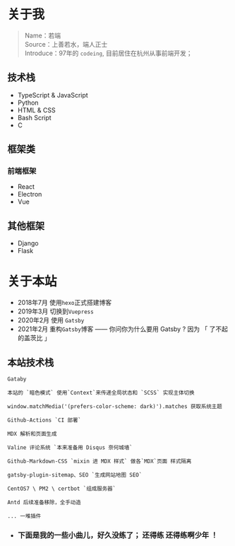 # 关于我


> Name：若端 <br />
  Source：上善若水，端人正士 <br />
  Introduce：97年的 `codeing`, 目前居住在杭州从事前端开发；


## 技术栈

- TypeScript & JavaScript
- Python
- HTML & CSS
- Bash Script
- C

## 框架类

### 前端框架
- React
- Electron
- Vue

## 其他框架
- Django
- Flask

# 关于本站

- 2018年7月 使用`hexo`正式搭建博客
- 2019年3月 切换到`Vuepress`
- 2020年2月 使用 `Gatsby` 
- 2021年2月 重构`Gatsby`博客 —— 你问你为什么要用 Gatsby ? 因为 「 了不起的盖茨比 」


## 本站技术栈

```
Gataby 

本站的 `暗色模式` 使用`Context`来传递全局状态和 `SCSS` 实现主体切换 

window.matchMedia('(prefers-color-scheme: dark)').matches 获取系统主题

Github-Actions `CI 部署`

MDX 解析和页面生成

Valine 评论系统 `本来准备用 Disqus 奈何城墙`

Github-Markdown-CSS `mixin 进 MDX 样式` 做各`MDX`页面 样式隔离

gatsby-plugin-sitemap、SEO `生成网站地图 SEO`

CentOS7 \ PM2 \ certbot `组成服务器`

Antd 后续准备移除，全手动造

... 一堆插件

```

- ### 下面是我的一些小曲儿，好久没练了； 还得练 还得练啊少年 ！ 

